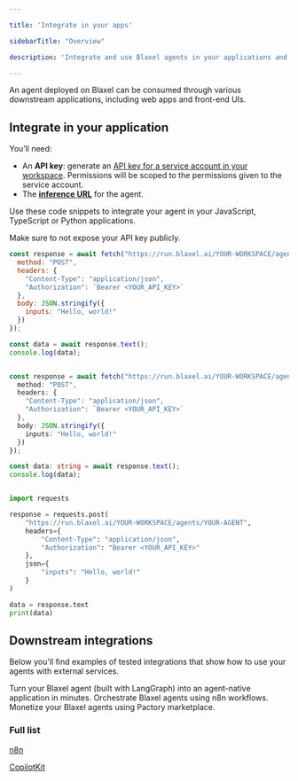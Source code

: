 ```yaml
---

title: 'Integrate in your apps'

sidebarTitle: "Overview"

description: 'Integrate and use Blaxel agents in your applications and communication platforms.'

---
```


An agent deployed on Blaxel can be consumed through various downstream applications, including web apps and front-end UIs. 

## Integrate in your application

You’ll need:

- An **API key**: generate an [API key for a service account in your workspace](../Security/Service-accounts). Permissions will be scoped to the permissions given to the service account.
- The [**inference URL**](Query-agents) for the agent.

Use these code snippets to integrate your agent in your JavaScript, TypeScript or Python applications.

<Warning>Make sure to not expose your API key publicly.</Warning>

<CodeGroup>

```javascript JavaScript
const response = await fetch("https://run.blaxel.ai/YOUR-WORKSPACE/agents/YOUR-AGENT", {
  method: "POST",
  headers: {
    "Content-Type": "application/json",
    "Authorization": `Bearer <YOUR_API_KEY>`
  },
  body: JSON.stringify({
    inputs: "Hello, world!"
  })
});

const data = await response.text();
console.log(data);

```

```typescript TypeScript

const response = await fetch("https://run.blaxel.ai/YOUR-WORKSPACE/agents/YOUR-AGENT", {
  method: "POST",
  headers: {
    "Content-Type": "application/json",
    "Authorization": `Bearer <YOUR_API_KEY>`
  },
  body: JSON.stringify({
    inputs: "Hello, world!"
  })
});

const data: string = await response.text();
console.log(data);

```
```python Python

import requests

response = requests.post(
    "https://run.blaxel.ai/YOUR-WORKSPACE/agents/YOUR-AGENT",
    headers={
        "Content-Type": "application/json",
        "Authorization": "Bearer <YOUR_API_KEY>"
    },
    json={
        "inputs": "Hello, world!"
    }
)

data = response.text
print(data)

```

</CodeGroup>

## Downstream integrations

Below you'll find examples of tested integrations that show how to use your agents with external services.

<CardGroup cols={2}>

<Card title="CopilotKit" icon="c" href="/Agents/Integrate-in-apps/CopilotKit">
Turn your Blaxel agent (built with LangGraph) into an agent-native application in minutes.
</Card>

<Card title="n8n" icon="diagram-project" href="/Agents/Integrate-in-apps/n8n">
Orchestrate Blaxel agents using n8n workflows.
</Card>

<Card title="Pactory" icon="coins" href="/Integrations/Pactory">
Monetize your Blaxel agents using Pactory marketplace.
</Card>

</CardGroup>

### Full list

[n8n](Integrate-in-apps/n8n)

[CopilotKit](Integrate-in-apps/CopilotKit)